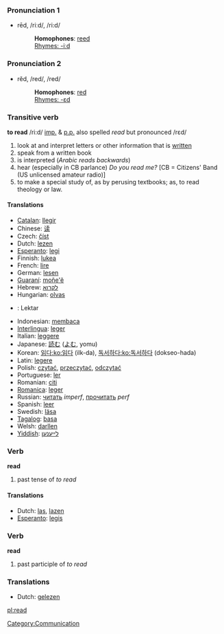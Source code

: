 ===Pronunciation 1===
*rēd, /riːd/, /ri:d/
*:'''Homophones''': [[reed]]
*:[[Rhymes:English:-iːd|Rhymes: -iːd]]

=== Pronunciation 2===
*rĕd, /red/, /red/
*:'''Homophones''': [[red]]
*:[[Rhymes:English:-ɛd|Rhymes: -ɛd]]

=== Transitive verb ===
'''to read''' /ri:d/ [[imp.]] & [[p.p.]] also spelled ''read'' but pronounced /rεd/

#look at and interpret letters or other information that is [[written]]
#speak from a written book
#is interpreted (''Arabic reads backwards'')
#hear (especially in CB parlance) ''Do you read me?'' [CB = Citizens' Band (US unlicensed amateur radio)]
#to make a special study of, as by perusing textbooks; as, to read theology or law.

====Translations====
*[[Catalan]]: [[llegir]]
*Chinese: [[读]]
*Czech: [[číst]]
*Dutch: [[:nl:lezen|lezen]]
*[[Esperanto]]: [[legi]]
*Finnish: [[lukea]]
*French: [[lire]]
*German: [[:de:lesen|lesen]]
*[[Guaraní]]: [[moñe'ẽ]]
*Hebrew: [[לקרוא]]
*Hungarian: [[olvas]]
*{{ido}}: Lektar
*Indonesian: [[baca|membaca]]
*[[Interlingua]]: [[leger]]
*Italian: [[leggere]]
*Japanese: [[読む]] ([[よむ]], yomu)
*Korean: [[읽다]][[:ko:읽다]] (ilk-da), [[독서하다]][[:ko:독서하다]] (dokseo-hada)
*Latin: [[legere]]
*Polish: [[czytać]], [[przeczytać]], [[odczytać]] 
*Portuguese: [[ler]]
*Romanian: [[citi]]
*[[Romanica]]: [[leger]]
*Russian: [[читать]] ''imperf'', [[прочитать]] ''perf''
*Spanish: [[leer]]
*Swedish: [[läsa]]
*[[Tagalog]]: [[basa]]
*Welsh: [[darllen]]
*[[Yiddish]]: [[לײענען]]

=== Verb ===
'''read'''

# past tense of ''to read''

==== Translations ====
*Dutch: [[las]], [[lazen]]
*[[Esperanto]]: [[legis]]

=== Verb ===
'''read'''

# past participle of ''to read''

=== Translations ===
*Dutch: [[gelezen]]

[[Category:Communication]]
[[pl:read]]